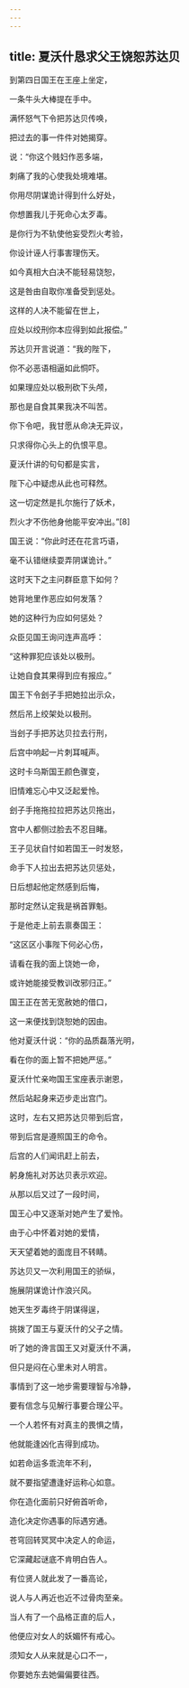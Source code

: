 ```yaml
---
---
---
```

title: 夏沃什恳求父王饶恕苏达贝
---




到第四日国王在王座上坐定，

一条牛头大棒提在手中。

满怀怒气下令把苏达贝传唤，

把过去的事一件件对她揭穿。

说：“你这个贱妇作恶多端，

刺痛了我的心使我处境难堪。

你用尽阴谋诡计得到什么好处，

你想置我儿于死命心太歹毒。

是你行为不轨使他妄受烈火考验，

你设计诬人行事害理伤天。

如今真相大白决不能轻易饶恕，

这是咎由自取你准备受到惩处。

这样的人决不能留在世上，

应处以绞刑你本应得到如此报偿。”

苏达贝开言说道：“我的陛下，

你不必恶语相逼如此恫吓。

如果理应处以极刑砍下头颅，

那也是自食其果我决不叫苦。

你下令吧，我甘愿从命决无异议，

只求得你心头上的仇恨平息。

夏沃什讲的句句都是实言，

陛下心中疑虑从此也可释然。

这一切定然是扎尔施行了妖术，

烈火才不伤他身他能平安冲出。”[8]

国王说：“你此时还在花言巧语，

毫不认错继续耍弄阴谋诡计。”

这时天下之主问群臣意下如何？

她背地里作恶应如何发落？

她的这种行为应如何惩处？

众臣见国王询问连声高呼：

“这种罪犯应该处以极刑。

让她自食其果得到应有报应。”

国王下令刽子手把她拉出示众，

然后吊上绞架处以极刑。

当刽子手把苏达贝拉去行刑，

后宫中响起一片刺耳喊声。

这时卡乌斯国王颜色骤变，

旧情难忘心中又泛起爱怜。

刽子手拖拖拉拉把苏达贝拖出，

宫中人都侧过脸去不忍目睹。

王子见状自忖如若国王一时发怒，

命手下人拉出去把苏达贝惩处，

日后想起他定然感到后悔，

那时定然认定我是祸首罪魁。

于是他走上前去禀奏国王：

“这区区小事陛下何必心伤，

请看在我的面上饶她一命，

或许她能接受教训改邪归正。”

国王正在苦无宽赦她的借口，

这一来便找到饶恕她的因由。

他对夏沃什说：“你的品质磊落光明，

看在你的面上暂不把她严惩。”

夏沃什忙亲吻国王宝座表示谢恩，

然后站起身来迈步走出宫门。

这时，左右又把苏达贝带到后宫，

带到后宫是遵照国王的命令。

后宫的人们闻讯赶上前去，

躬身施礼对苏达贝表示欢迎。

从那以后又过了一段时间，

国王心中又逐渐对她产生了爱怜。

由于心中怀着对她的爱情，

天天望着她的面庞目不转睛。

苏达贝又一次利用国王的骄纵，

施展阴谋诡计作浪兴风。

她天生歹毒终于阴谋得逞，

挑拨了国王与夏沃什的父子之情。

听了她的谗言国王又对夏沃什不满，

但只是闷在心里未对人明言。

事情到了这一地步需要理智与冷静，

要有信念与见解行事要合理公平。

一个人若怀有对真主的畏惧之情，

他就能逢凶化吉得到成功。

如若命运多乖流年不利，

就不要指望遭逢好运称心如意。

你在造化面前只好俯首听命，

造化决定你遇事的际遇穷通。

苍穹回转冥冥中决定人的命运，

它深藏起谜底不肯明白告人。

有位贤人就此发了一番高论，

说人与人再近也近不过骨肉至亲。

当人有了一个品格正直的后人，

他便应对女人的妖媚怀有戒心。

须知女人从来就是心口不一，

你要她东去她偏偏要往西。